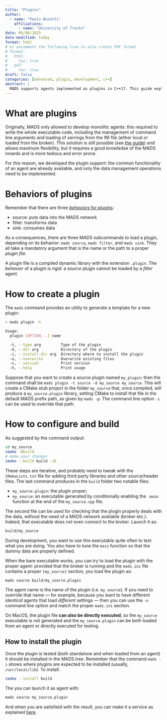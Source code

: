 ```yaml
---
title: "Plugins"
author:
  - name: "Paolo Bosetti"
    affiliations: 
      - name: "University of Trento"
date: 06/06/2025
date-modified: today
format: html
# or uncomment the following line to also create PDF format
# format: 
#   html:
#     toc: true
#   pdf:
#     toc: true
draft: false
categories: [advanced, plugin, development, c++]
abstract: |
  MADS supports agents implemented as plugins in C++17. This guide explains how to create a plugin.
---
```


# What are plugins

Originally, MADS only allowed to develop monolitic agents: this required to write the whole executable code, including the management of command line arguments and loading of serrings from the INI file (either local or loaded from the broker). This solution is still possible (see [the guide](monolithic_agents.html)) and allows maximum flexibility, but it requires a good knowledse of the MADS innards and is more tedious and error prone.

For this reason, we developed the plugin support: the common functionality of an agent are already available, and only the data management operations need to be implemented.


# Behaviors of plugins

Remember that there are three [*behaviors* for plugins](structure.html#the-agents):

* source: puts data into the MADS network
* filter: transforms data
* sink: consumes data

As a consequences, there are three MADS subcommands to load a plugin, depending on its behavior: `mads source`, `mads filter`, and `mads sink`. They all take a mandatory argument that is the name or the path to a proper *plugin file*. 

A plugin file is a compiled dynamic library with the extension `.plugin`. The *behavior* of a plugin is rigid: a *source* plugin cannot be loaded by a *filter* agent.


# How to create a plugin

The `mads` command provides an utility to generate a template for a new plugin:

```bash
> mads plugin -h

Usage:
  plugin [OPTION...] name

  -t, --type arg         Type of the plugin
  -d, --dir arg          Directory of the plugin
  -i, --install-dir arg  Directory where to install the plugin
  -o, --overwrite        Overwrite existing files
  -v, --version          Print version
  -h, --help             Print usage
```

Suppose that you want to create a source plugin named `my_plugin`: then the command shall be `mads plugin -t source -d my_source my_source`. This will create a CMake stub project in the folder `my_source` that, once compiled, will produce a `my_source.plugin` library, setting CMake to install that file in the default MADS prefix path, as given by `mads -p`. The command line option `-i` can be used to override that path.


# How to configure and build

As suggested by the command output:

```bash
cd my_source
cmake -Bbuild 
# make your changes
cmake --build build -j6
```

These steps are iterative, and probably need to tweak with the `CMakeLists.txt` file for adding third party libraries and other source/header files. The last command produces in the `build` folder two notable files:

* `my_source.plugin`: the plugin proper;
* `my_source`: an executable generated by conditionally enabling the ` main` function at the end of the `my_source.cpp` file.

The second file can be used for checking that the plogin properly deals with the data, without the need of a MADS network available (broker etc.). Indeed, that executable does not even connect to the broker. Launch it as:

```bash
build/my_source
```

During development, you want to use this executable quite often to test what you are doing. You also have to tune the `main` function so that the dummy data are properly defined.

When the bare executable works, you can try to load the plugin with the proper agent: provided that the broker is running and the `mads.ini` file contains a proper `[my_source]` section, you load the plugin as:

```bash
mads source build/my_source.plugin
```

The agent name is the name of the plugin (i.e. `my_source`). If you need to override that name --- for example, because you want to have different *identical* agents that load *different* settings --- then you can use the `-n` command line option and match the proper `mads.ini` section.


::: callout-important
On MacOS, the plugin file **can also be directly executed**, so the `my_source` executable is not generated and the `my_source.plugin` can be both loaded from an agent or directly executed for testing.
:::


## How to install the plugin

Once the plugin is tested (both standalone and when loaded from an agent) it should be installed in the MADS tree. Remember that the command `mads -i` shows where plugins are expected to be installed (usually, `/usr/local/lib`). To install:

```bash
cmake --install build
```

The you can launch it as agent with:

```bash
mads source my_source.plugin
```

And when you are satisfield with the result, you can make it a service as explained [here](services.html).